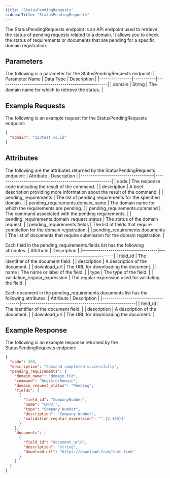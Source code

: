```yaml
---
title: "StatusPendingRequests"
sidebarTitle: "StatusPendingRequests"
---
```


The StatusPendingRequests endpoint is an API endpoint used to retrieve the status of pending requests related to a domain. It allows you to check the status of requirements or documents that are pending for a specific domain registration.

## Parameters
The following is a parameter for the StatusPendingRequests endpoint:
| Parameter Name | Data Type | Description                                         |
|----------------|-----------|-----------------------------------------------------|
| domain         | String    | The domain name for which to retrieve the status.    |


## Example Requests
The following is an example request for the StatusPendingRequests endpoint:
```json
{
  "domain": "123test.co.id"
}
```

## Attributes
The following are the attributes returned by the StatusPendingRequests endpoint:
| Attribute                          | Description                                            |
|------------------------------------|--------------------------------------------------------|
| code                               | The response code indicating the result of the command. |
| description                        | A brief description providing more information about the result of the command. |
| pending_requirements               | The list of pending requirements for the specified domain.    |
| pending_requirements.domain_name   | The domain name for which the requirements are pending.   |
| pending_requirements.command       | The command associated with the pending requirements.   |
| pending_requirements.domain_request_status | The status of the domain request.   |
| pending_requirements.fields        | The list of fields that require completion for the domain registration. |
| pending_requirements.documents     | The list of documents that require submission for the domain registration. |

Each field in the pending_requirements.fields list has the following attributes:
| Attribute                           | Description                                            |
|-------------------------------------|--------------------------------------------------------|
| field_id                            | The identifier of the document field.                   |
| description                         | A description of the document.                          |
| download_url                        | The URL for downloading the document.                   |
| name                                | The name or label of the field.                       |
| type                                | The type of the field.                                |
| validation_regular_expression       | The regular expression used for validating the field. |

Each document in the pending_requirements.documents list has the following attributes:
| Attribute                           | Description                                            |
|-------------------------------------|--------------------------------------------------------|
| field_id                            | The identifier of the document field.                   |
| description                         | A description of the document.                          |
| download_url                        | The URL for downloading the document.                   |

## Example Response
The following is an example response returned by the StatusPendingRequests endpoint:
```json
{
  "code": 200,
  "description": "Command completed successfully",
  "pending_requirements": {
    "domain_name": "domain.tld",
    "command": "RegisterDomain",
    "domain_request_status": "Pending",
    "fields": [
      {
        "field_id": "CompanyNumber",
        "name": "CNPJ:",
        "type": "Company Number",
        "description": "Company Number",
        "validation_regular_expression": "^.{2,180}$"
      }
    ],
    "documents": [
      {
        "field_id": "document_url0",
        "description": "string",
        "download_url": "https://download.from/that.link"
      }
    ]
  }
}
```